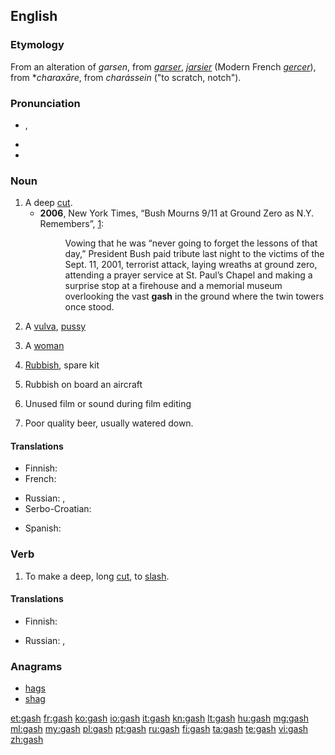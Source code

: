 ==English==

===Etymology===
From an alteration of {{etyl|enm}} ''garsen'', from {{etyl|fro}} ''[[garser]]'', ''[[jarsier]]'' (Modern French ''[[gercer]]''), from {{etyl|VL.}} *''charaxāre'', from {{etyl|grc}} ''charássein'' ("to scratch, notch").

===Pronunciation===
* {{IPA|/ɡæʃ/}}, {{SAMPA|/g{S/}}
* {{audio|en-us-gash.ogg|Audio (US)}}
* {{rhymes|æʃ}}

===Noun===
{{en-noun|gashes}}

# A deep [[cut]].
#* '''2006''', New York Times, “Bush Mourns 9/11 at Ground Zero as N.Y. Remembers”, [http://www.nytimes.com/2006/09/11/nyregion/nyregionspecial3/11bush.html?hp&ex=1158033600&en=e468f88da52557ed&ei=5094&partner=homepage]:
#*: Vowing that he was “never going to forget the lessons of that day,” President Bush paid tribute last night to the victims of the Sept. 11, 2001, terrorist attack, laying wreaths at ground zero, attending a prayer service at St. Paul’s Chapel and making a surprise stop at a firehouse and a memorial museum overlooking the vast '''gash''' in the ground where the twin towers once stood.
# {{slang|vulgar}}  A [[vulva]], [[pussy]]
# {{slang|offensive}} A [[woman]]
# {{slang|British Royal Navy}} [[rubbish|Rubbish]], spare kit
# {{slang}} Rubbish on board an aircraft
# {{slang}} Unused film or sound during film editing
# {{slang}} Poor quality beer, usually watered down.

====Translations====
{{trans-top|deep cut}}
* Finnish: {{t+|fi|syvä}} {{t-|fi|viiltohaava}}
* French: {{t+|fr|entaille}}
{{trans-mid}}
* Russian: {{t|ru|разрез|m}}, {{t|ru|впадина|f}}
* Serbo-Croatian: {{t|sh|posjekotina}}
{{trans-bottom}}

{{trans-see|vulva}}

{{trans-top|slang: woman}}
* Spanish: {{t|es|tajo|m}}
{{trans-mid}}
{{trans-bottom}}

{{trans-top|slang: rubbish}}
{{trans-mid}}
{{trans-bottom}}

===Verb===
{{en-verb|gash|es}}

# To make a deep, long [[cut]], to [[slash]].

====Translations====
{{trans-top|to slash}}
* Finnish: {{t-|fi|viiltää}}
{{trans-mid}}
* Russian: {{t|ru|разрезать}}, {{t|ru|резать}}
{{trans-bottom}}

===Anagrams===
* [[hags#English|hags]]
* [[shag#English|shag]]

[[et:gash]]
[[fr:gash]]
[[ko:gash]]
[[io:gash]]
[[it:gash]]
[[kn:gash]]
[[lt:gash]]
[[hu:gash]]
[[mg:gash]]
[[ml:gash]]
[[my:gash]]
[[pl:gash]]
[[pt:gash]]
[[ru:gash]]
[[fi:gash]]
[[ta:gash]]
[[te:gash]]
[[vi:gash]]
[[zh:gash]]